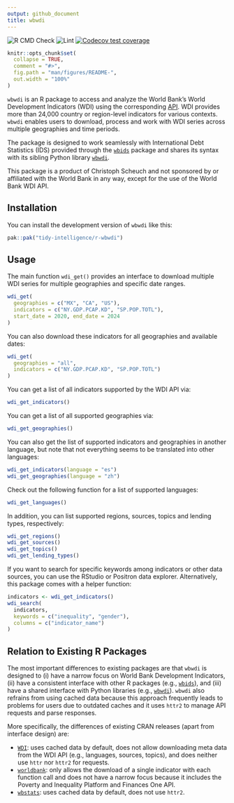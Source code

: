 ```yaml
---
output: github_document
title: wbwdi
---
```


<!-- badges: start -->
![R CMD Check](https://github.com/tidy-intelligence/r-wbwdi/actions/workflows/R-CMD-check.yaml/badge.svg)
![Lint](https://github.com/tidy-intelligence/r-wbwdi/actions/workflows/lint.yaml/badge.svg)
[![Codecov test coverage](https://codecov.io/gh/tidy-intelligence/r-wbwdi/graph/badge.svg)](https://app.codecov.io/gh/tidy-intelligence/r-wbwdi)
<!-- badges: end -->

<!-- README.md is generated from README.Rmd. Please edit that file -->

```r
knitr::opts_chunk$set(
  collapse = TRUE,
  comment = "#>",
  fig.path = "man/figures/README-",
  out.width = "100%"
)
```

`wbwdi` is an R package to access and analyze the World Bank’s World Development Indicators (WDI) using the corresponding [API](https://datahelpdesk.worldbank.org/knowledgebase/articles/889392-about-the-indicators-api-documentation). WDI provides more than 24,000 country or region-level indicators for various contexts. `wbwdi` enables users to download, process and work with WDI series across multiple geographies and time periods. 

The package is designed to work seamlessly with International Debt Statistics (IDS) provided through the [`wbids`](https://github.com/Teal-Insights/r-wbids) package and shares its syntax with its sibling Python library [`wbwdi`](https://github.com/tidy-intelligence/py-wbwdi).

This package is a product of Christoph Scheuch and not sponsored by or affiliated with the World Bank in any way, except for the use of the World Bank WDI API.

## Installation

You can install the development version of `wbwdi` like this:

``` r
pak::pak("tidy-intelligence/r-wbwdi")
```

## Usage

The main function `wdi_get()` provides an interface to download multiple WDI series for multiple geographies and specific date ranges. 

```r
wdi_get(
  geographies = c("MX", "CA", "US"), 
  indicators = c("NY.GDP.PCAP.KD", "SP.POP.TOTL"),
  start_date = 2020, end_date = 2024
)
```

You can also download these indicators for all geographies and available dates:

```r
wdi_get(
  geographies = "all", 
  indicators = c("NY.GDP.PCAP.KD", "SP.POP.TOTL")
)
```

You can get a list of all indicators supported by the WDI API via:

```r
wdi_get_indicators()
```

You can get a list of all supported geographies via:

```r
wdi_get_geographies()
```

You can also get the list of supported indicators and geographies in another language, but note that not everything seems to be translated into other languages:

```r
wdi_get_indicators(language = "es")
wdi_get_geographies(language = "zh")
```

Check out the following function for a list of supported languages:

```r
wdi_get_languages()
```

In addition, you can list supported regions, sources, topics and lending types, respectively:

```r
wdi_get_regions()
wdi_get_sources()
wdi_get_topics()
wdi_get_lending_types()
```

If you want to search for specific keywords among indicators or other data sources, you can use the RStudio or Positron data explorer. Alternatively, this package comes with a helper function:

```r
indicators <- wdi_get_indicators()
wdi_search(
  indicators,
  keywords = c("inequality", "gender"),
  columns = c("indicator_name")
)
```

## Relation to Existing R Packages

The most important differences to existing packages are that `wbwdi` is designed to (i) have a narrow focus on World Bank Development Indicators, (ii) have a consistent interface with other R packages (e.g., [`wbids`](https://github.com/Teal-Insights/r-wbids)), and (iii) have a shared interface with Python libraries (e.g., [`wbwdi`](https://github.com/tidy-intelligence/py-wbwdi)). `wbwdi` also refrains from using cached data because this approach frequently leads to problems for users due to outdated caches and it uses `httr2` to manage API requests and parse responses. 

More specifically, the differences of existing CRAN releases (apart from interface design) are:

- [`WDI`](https://cran.r-project.org/web/packages/WDI/index.html): uses cached data by default, does not allow downloading meta data from the WDI API (e.g., languages, sources, topics), and does neither use `httr` nor `httr2` for requests.
- [`worldbank`](https://cran.r-project.org/web/packages/worldbank/index.html): only allows the download of a single indicator with each function call and does not have a narrow focus because it includes the Poverty and Inequality Platform and Finances One API.
- [`wbstats`](https://cran.r-project.org/web/packages/wbstats/index.html): uses cached data by default, does not use `httr2`.
